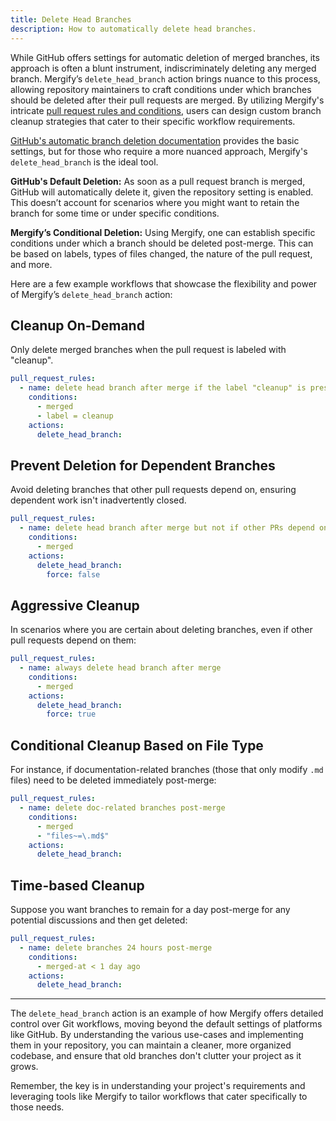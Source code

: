 ```yaml
---
title: Delete Head Branches
description: How to automatically delete head branches.
---
```


While GitHub offers settings for automatic deletion of merged branches, its
approach is often a blunt instrument, indiscriminately deleting any merged
branch. Mergify’s `delete_head_branch` action brings nuance to this process,
allowing repository maintainers to craft conditions under which branches should
be deleted after their pull requests are merged. By utilizing Mergify's
intricate [pull request rules and conditions](/workflow), users can design
custom branch cleanup strategies that cater to their specific workflow
requirements.

[GitHub's automatic branch deletion
documentation](https://docs.github.com/en/repositories/configuring-branches-and-merges-in-your-repository/configuring-pull-request-merges/managing-the-automatic-deletion-of-branches)
provides the basic settings, but for those who require a more nuanced approach,
Mergify's `delete_head_branch` is the ideal tool.

**GitHub's Default Deletion:** As soon as a pull request branch is merged,
GitHub will automatically delete it, given the repository setting is enabled.
This doesn’t account for scenarios where you might want to retain the branch
for some time or under specific conditions.

**Mergify’s Conditional Deletion:** Using Mergify, one can establish specific
conditions under which a branch should be deleted post-merge. This can be based
on labels, types of files changed, the nature of the pull request, and more.

Here are a few example workflows that showcase the flexibility and power of
Mergify’s `delete_head_branch` action:

## Cleanup On-Demand

Only delete merged branches when the pull request is labeled with "cleanup".

```yaml
pull_request_rules:
  - name: delete head branch after merge if the label "cleanup" is present
    conditions:
      - merged
      - label = cleanup
    actions:
      delete_head_branch:
```

## Prevent Deletion for Dependent Branches

Avoid deleting branches that other pull requests depend on, ensuring dependent
work isn't inadvertently closed.

```yaml
pull_request_rules:
  - name: delete head branch after merge but not if other PRs depend on it
    conditions:
      - merged
    actions:
      delete_head_branch:
        force: false
```

## Aggressive Cleanup

In scenarios where you are certain about deleting branches, even if other pull
requests depend on them:

```yaml
pull_request_rules:
  - name: always delete head branch after merge
    conditions:
      - merged
    actions:
      delete_head_branch:
        force: true
```

## Conditional Cleanup Based on File Type

For instance, if documentation-related branches (those that only modify `.md`
files) need to be deleted immediately post-merge:

```yaml
pull_request_rules:
  - name: delete doc-related branches post-merge
    conditions:
      - merged
      - "files~=\.md$"
    actions:
      delete_head_branch:
```

## Time-based Cleanup

Suppose you want branches to remain for a day post-merge for any potential
discussions and then get deleted:

```yaml
pull_request_rules:
  - name: delete branches 24 hours post-merge
    conditions:
      - merged-at < 1 day ago
    actions:
      delete_head_branch:
```

---

The `delete_head_branch` action is an example of how Mergify offers detailed
control over Git workflows, moving beyond the default settings of platforms
like GitHub. By understanding the various use-cases and implementing them in
your repository, you can maintain a cleaner, more organized codebase, and
ensure that old branches don't clutter your project as it grows.

Remember, the key is in understanding your project's requirements and
leveraging tools like Mergify to tailor workflows that cater specifically to
those needs.
